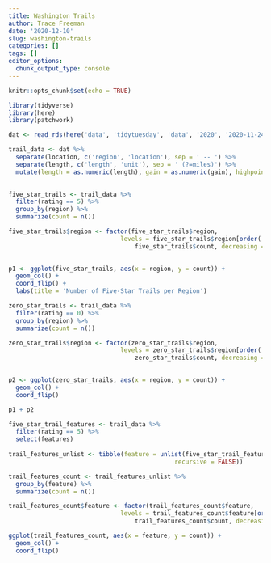 ```yaml
---
title: Washington Trails
author: Trace Freeman
date: '2020-12-10'
slug: washington-trails
categories: []
tags: []
editor_options: 
  chunk_output_type: console
---
```


```r
knitr::opts_chunk$set(echo = TRUE)
```

```r
library(tidyverse)
library(here)
library(patchwork)
```

```r
dat <- read_rds(here('data', 'tidytuesday', 'data', '2020', '2020-11-24', 'hike_data.rds'))

trail_data <- dat %>%
  separate(location, c('region', 'location'), sep = ' -- ') %>%
  separate(length, c('length', 'unit'), sep = ' (?=miles)') %>%
  mutate(length = as.numeric(length), gain = as.numeric(gain), highpoint = as.numeric(highpoint), rating = as.numeric(rating))
  
```

```r
five_star_trails <- trail_data %>%
  filter(rating == 5) %>%
  group_by(region) %>%
  summarize(count = n())

five_star_trails$region <- factor(five_star_trails$region,
                               levels = five_star_trails$region[order(
                                   five_star_trails$count, decreasing = FALSE)])
  

p1 <- ggplot(five_star_trails, aes(x = region, y = count)) +
  geom_col() +
  coord_flip() +
  labs(title = 'Number of Five-Star Trails per Region')

zero_star_trails <- trail_data %>%
  filter(rating == 0) %>%
  group_by(region) %>%
  summarize(count = n())

zero_star_trails$region <- factor(zero_star_trails$region,
                               levels = zero_star_trails$region[order(
                                   zero_star_trails$count, decreasing = FALSE)])
  

p2 <- ggplot(zero_star_trails, aes(x = region, y = count)) +
  geom_col() +
  coord_flip()

p1 + p2

```

```r
five_star_trail_features <- trail_data %>%
  filter(rating == 5) %>%
  select(features)
  
trail_features_unlist <- tibble(feature = unlist(five_star_trail_features$features,
                                              recursive = FALSE))

trail_features_count <- trail_features_unlist %>%
  group_by(feature) %>%
  summarize(count = n())

trail_features_count$feature <- factor(trail_features_count$feature,
                               levels = trail_features_count$feature[order(
                                   trail_features_count$count, decreasing = FALSE)])

ggplot(trail_features_count, aes(x = feature, y = count)) +
  geom_col() +
  coord_flip()
  
```